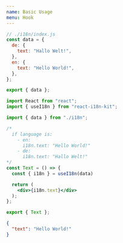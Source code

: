 ```yaml
---
name: Basic Usage
menu: Hook
---
```



<Translator heading page="basicUsageHook" num="0" />

<Translator page="basicUsageHook" num="0" />

<Translator page="basicUsageHook" num="1" />

```jsx
// ./i18n/index.js
const data = {
  de: {
    text: "Hallo Welt!",
  },
  en: {
    text: "Hello World!",
  },
};

export { data };
```

<Translator page="basicUsageHook" num="2" />

```jsx
import React from "react";
import { useI18n } from "react-i18n-kit";

import { data } from "./i18n";

/*
  if language is:
    - en:
      i18n.text: "Hello World!"
    - de:
      i18n.text: "Hallo Welt!"
*/
const Text = () => {
  const { i18n } = useI18n(data)

  return (
    <div>{i18n.text}</div>
  );
};

export { Text };
```

<Translator page="basicUsageHook" num="3" />

<Playground>
  <Text />
</Playground>

<Translator page="basicUsageHook" num="4" />

<Translator page="basicUsageHook" num="5" />

```json
{
  "text": "Hello World!"
}
```

<Translator page="basicUsageHook" num="6" />
